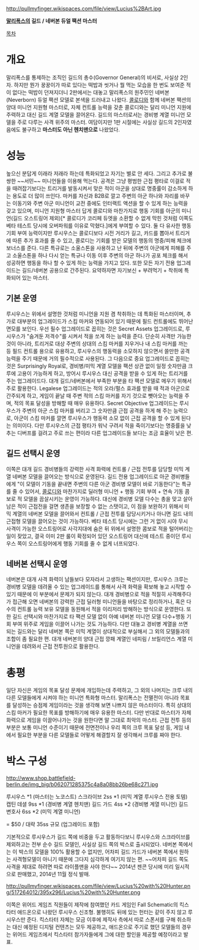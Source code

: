 http://pullmyfinger.wikispaces.com/file/view/Lucius%2BArt.jpg

'''[[말리폭스]]의 길드 / 네버본 듀얼 팩션 마스터''' 

[[목차]]

= 개요 =
말리폭스를 통제하는 조직인 길드의 총수(Governor General)의 비서로, 사실상 2인자. 하지만 뭔가 꿍꿍이가 따로 있다는 떡밥과 씻거나 뭘 먹는 모습을 한 번도 보여준 적이 없다는 떡밥이 던져지더니 2판에서는 대놓고 말리폭스의 원주민인 네버본(Neverborn) 듀얼 팩션 모델로 본색을 드러내고 나왔다. [[콜로디]]와 함께 네버본 팩션의 양대 미니언 지원형 마스터로, 자체 컨트롤 능력을 갖춘 콜로디와는 달리 미니언 지원에 주력하고 대신 길드 계열 모델을 끌어온다. 길드의 마스터로서는 경비병 계열 미니언 모델을 주로 다루는 사격 위주의 마스터. 여담이지만 1판 시절에는 사실상 길드의 2인자였음에도 불구하고 '''마스터도 아닌 헨치맨으로''' 나왔었다. 

= 성능 =
높으신 분답게 이래라 저래라 하는데 특화되었고 자기는 별로 안 세다. 그리고 추가로 불쌍한 ~~서민~~ 미니언들을 이용해 먹는다.  
공격은 그냥 평범한 근접 평타로 이걸로 적을 때려잡기보다는 트리거를 발동시켜서 맞은 적이 아군을 상대로 명중률이 감소하게 하는 용도로 더 많이 쓰인다. 마커를 자신과 B2B로 깔고 주변의 아군 하나와 자리를 바꾸는 이동기와 주변 아군 미니언이 교전 중에도 인터랙트 액션을 할 수 있게 하는 능력을 갖고 있으며, 미니언 지원형 마스터 답게 콜로디와 마찬가지로 행동 기회를 아군의 미니언(길드 오스트링어 제외)[* 콜로디가 코리페 듀엣을 소환할 수 없게 막힌 것처럼 이쪽도 베타 테스트 당시에 오버파워를 이유로 막혔다.]에게 부여할 수 있다. 둘 다 유사한 행동 기회 부여 능력이지만 루시우스는 콜로디보다 시전 거리가 길고, 카드를 뽑아서 트리거에 따른 추가 효과를 줄 수 있고, 콜로디는 기회를 받은 모델의 행동의 명중/피해 체크에 보너스를 준다. 다른 특규로는 소울스톤을 사용하고 난 뒤에 주변의 아군에게 피해를 주고 소울스톤을 하나 다시 얻는 특규나 이동 이후 주변의 아군 하나가 공포 체크를 해서 성공하면 행동을 하나 할 수 있게 하는 능력을 가지고 있다. 또한 모든 자기 전용 업그레이드는 길드/네버본 공용으로 간주된다. 요약하자면 자기보신 + 부려먹기 + 착취에 특화되어 있는 마스터. 

== 기본 운영 ==
루시우스는 위에서 설명한 것처럼 미니언을 지원 겸 착취하는 데 특화된 마스터이며, 추가로 대부분의 업그레이드가 스킴 마커와 연동되어 있기 때문에 필드 컨트롤에도 뛰어난 면모를 보인다. 우선 필수 업그레이드로 꼽히는 것은 Secret Assets 업그레이드로, 루시우스가 "숨겨둔 저격수"를 시켜서 적을 쏘게 하는 능력을 준다. 단순히 사격만 가능한 것이 아니라, 트리거로 대상 주변의 상대의 스킴 마커를 지우거나 내 스킴 마커를 까는 등 필드 컨트롤 용으로 유용하고, 루시우스의 행동력을 소모하지 않으면서 쓸만한 공격 능력을 주기 때문에 거의 필수적으로 사용된다. 그 다음으로 중요 업그레이드로 꼽히는 것은 Surprisingly Royal로, 경비병/미믹 계열 모델을 팩션 상관 없이 일정 숫자만큼 크루에 고용이 가능하게 하고, 방어시 루시우스 대신 공격을 받을 수 있게 하는 트리거를 주는 업그레이드다. 대개 길드/네버본에서 부족한 부분을 타 팩션 모델로 메우기 위해서 주로 활용한다. Legalese 업그레이드는 적의 오라/펄스 효과를 받을 때 적과 아군으로 간주되게 하고, 게임이 끝날 때 주변 적의 스킴 마커를 자기 것으로 뺏아오는 능력을 주며, 적의 목표 달성을 방해할 때 매우 유용하다. Secret Objective 업그레이드는 루시우스가 주변의 아군 스킴 마커를 버리고 그 숫자만큼 근접 공격을 하게 해 주는 능력으로, 아군이 스킴 마커를 깔면 루시우스가 행동력 소모 없이 근접 공격을 할 수 있게 된다는 의미이다. 다만 루시우스의 근접 평타가 워낙 구려서 적을 죽이기보다는 명중률을 낮추는 디버프를 걸려고 주로 쓰는 편이라 다른 업그레이드들 보다는 조금 효율이 낮은 편.  

== 길드 선택시 운영 ==
이쪽은 대개 길드 경비병들의 강력한 사격 화력에 컨트롤 / 근접 전투를 담당할 미믹 계열 네버본 모델을 끌어오는 방식으로 운영된다. 길드 전용 업그레이드로 아군 경비병들에게 "이 모델이 기동을 끝내면 주변의 다른 아군 경비병 모델이 바로 기동한다"는 특규를 줄 수 있어서, [[콜로디]]와 마찬가지로 딜러형 미니언 + 행동 기회 부여 + 연속 기동 콤보로 적 모델을 끔살시키는 운영이 가능하다. 대신에 경비병 모델 다수는 총을 맞고 살아남은 적이 근접전을 걸면 생존을 보장할 수 없는 스탯이고, 이 점을 보완하기 위해서 미믹 계열의 네버본 모델을 끌어와서 컨트롤 / 근접 전투를 담당시키거나 아니면 길드 내의 근접형 모델을 끌어오는 것이 가능하다. 베타 테스트 당시에는 그런 거 없이 시야 무시 사격이 가능한 오스트링어로 사각지대에 숨은 뒤 위에서 설명한 콤보로 적을 털어버리는 일이 잦았고, 결국 이미 2판 룰이 확정되어 있던 오스트링어 대신에 테스트 중이던 루시우스 쪽이 오스트링어에게 행동 기회를 줄 수 없게 너프되었다.        

== 네버본 선택시 운영 ==
네버본은 대개 사격 화력이 남들보다 모자라서 고생하는 팩션이지만, 루시우스 크루는 경비병 모델을 데려올 수 있는 업그레이드를 통해서 사격 화력을 확보해 놓고 시작할 수 있기 때문에 이 부분에서 문제가 되지 않는다. 대개 경비병으로 적을 적절히 사격해주다가 접근해 오면 네버본의 강력한 근접 딜러형 미니언들을 바탕으로 정리하거나, 혹은 다수의 컨트롤 능력 보유 모델을 동원해서 적을 이리저리 방해하는 방식으로 운영한다. 또한 길드 선택시와 마찬가지로 타 팩션 모델 없이 아예 네버본 미니언 모델 다수+행동 기회 부여 위주로 게임을 이끌어 나가는 것도 가능하다. 다만 대놓고 경비병 계열을 쓰면 되는 길드와는 달리 네버본 쪽은 미믹 계열이 상대적으로 부실해서 그 외의 모델들과의 조합이 좀 필요한 편. 대개 네버본의 양대 근접 깡패 계열인 네피림 / 브릴리언스 계열 미니언을 데려와서 근접 전투원으로 활용한다.    

= 총평 =
일단 자신은 게임의 목표 달성 문제에 개입하는데 주력하고, 그 외의 나머지는 크루 내의 다른 모델들에게 시켜야 하는 미니언 특화형 마스터. 말리폭스는 전멸전이 아니라 목표를 달성하는 승점제 게임이라는 것을 생각해 보면 나쁘지 않은 마스터이다. 특히 상대의 스킴 마커가 필요한 목표를 방해하기에 매우 유용한 마스터. 다만 반대로 마스터가 자체 화력으로 게임을 이끌어나가는 것을 원한다면 말 그대로 최악의 마스터. 근접 전투 등의 부분은 보통 미니언 수준이기 때문에 전면전이나 우리 쪽의 크루 목표 달성 등, 게임 내에서 필요한 부분을 다른 모델들로 어떻게 해결할지 잘 생각해서 크루를 짜야 한다.  

= 박스 구성 = 

http://www.shop.battlefield-berlin.de/img_big/b062071285375c4a8a08bb26be68c271.jpg

루시우스 *1 (마스터는 노코스트)
스크라이브 2ss *1 (미믹 계열 루시우스 전용 토템)
캡틴 데셜 9ss *1 (경비병 계열 헨치맨) 
길드 가드 4ss *2 (경비병 계열 미니언)
길드 변호사 6ss *2 (미믹 계열 미니언)

= $50 / 대략 35ss 규모 (업그레이드 포함) 

기본적으로 루시우스가 길드 쪽에 비중을 두고 활동하다보니 루시우스와 스크라이브를 제외하고는 전부 순수 길드 모델인, 사실상 길드 쪽의 박스로 출시되었다. 네버본 쪽에서는 이 박스의 모델을 100% 활용할 수 없지만, 어차피 길드 가드가 네버본 쪽에서 원하는 사격형모델이 아니기 때문에 그다지 심각하게 여기지 않는 편. ~~어차피 길드 쪽도 사격을 제대로 하려면 따로 라이플맨을 사야 한다~~ 
2014년 젠콘 당시에 미리 일시적으로 판매했고, 2014년 11월 정식 발매. 
 
http://pullmyfinger.wikispaces.com/file/view/Lucius%20with%20Hunter.png/517264012/395x296/Lucius%20with%20Hunter.png 

이쪽은 위어드 게임즈 직원들이 제작에 참여했던 카드 게임인 Fall Schematic의 킥스타터 애드온으로 나왔던 루시우스 신조형. 불행히도 뒤에 있는 헌터는 같이 주지 않고 루시우스만 준다. 킥스타터 자체는 모금 이후에 제작사 측에서 따로 스폰서를 구해 취소하는 대신 예정된 디지털 컨텐츠는 모두 제공하고, 애드온으로 주기로 했던 모델들의 경우는 위어드 게임즈에서 킥스타터 참가자들에게 그에 대한 할인을 제공할 예정이라고 발표.  
